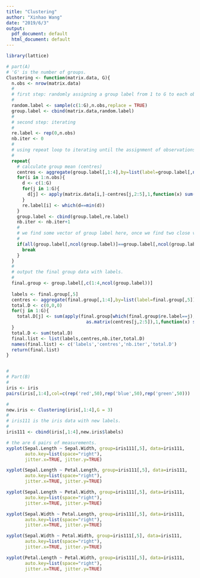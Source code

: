 ```yaml
---
title: "Clustering"
author: "Xinhao Wang"
date: "2019/6/3"
output:
  pdf_document: default
  html_document: default
---
```


```r

library(lattice)

# part(A)
# 'G' is the number of groups.
Clustering <- function(matrix.data, G){
  n.obs <- nrow(matrix.data)
  #
  # first step: randomly assigning a group label from 1 to G to each observation;
  #
  random.label <- sample(c(1:G),n.obs,replace = TRUE)
  group.label <- cbind(matrix.data,random.label)
  #
  # second step: iterating
  #
  re.label <- rep(0,n.obs)
  nb.iter <- 0
  #
  # using repeat loop to iterating until the assignment of observations to groups stops changing.
  #
  repeat{
    # calculate group mean (centres)
    centres <- aggregate(group.label[,1:4],by=list(label=group.label[,ncol(group.label)]),FUN=mean)
    for(i in 1:n.obs){
      d <- c(1:G)
      for(j in 1:G){
        d[j] <- apply(matrix.data[i,]-centres[j,2:5],1,function(x) sum(x^2))
      }
      re.label[i] <- which(d==min(d))
    }
    group.label <- cbind(group.label,re.label)
    nb.iter <- nb.iter+1
    #
    # we find some vector of group label here, once we find two close vector are equal, then break.
    #
    if(all(group.label[,ncol(group.label)]==group.label[,ncol(group.label)-1])){
      break
    }
  }
  #
  # output the final group data with labels.
  #
  final.group <- group.label[,c(1:4,ncol(group.label))]
  
  labels <- final.group[,5]
  centres <- aggregate(final.group[,1:4],by=list(label=final.group[,5]),FUN=mean)
  total.D <- c(0,0,0)
  for(j in 1:G){
    total.D[j] <- sum(apply(final.group[which(final.group$re.label==j),][,1:4] - 
                              as.matrix(centres[j,2:5]),1,function(x) sum(x^2)))
  }
  total.D <- sum(total.D)
  final.list <- list(labels,centres,nb.iter,total.D)
  names(final.list) <- c('labels','centres','nb.iter','total.D')
  return(final.list)
}



```

```r

#
# Part(B)
#
iris <- iris
pairs(iris[,1:4],col=c(rep('red',50),rep('blue',50),rep('green',50)))

#
new.iris <- Clustering(iris[,1:4],G = 3)
#
# iris111 is the iris data with new labels.
#
iris111 <- cbind(iris[,1:4],new.iris$labels)

# the are 6 pairs of measurements.
xyplot(Sepal.Length ~ Sepal.Width, group=iris111[,5], data=iris111, 
       auto.key=list(space="right"), 
       jitter.x=TRUE, jitter.y=TRUE)

xyplot(Sepal.Length ~ Petal.Length, group=iris111[,5], data=iris111, 
       auto.key=list(space="right"), 
       jitter.x=TRUE, jitter.y=TRUE)

xyplot(Sepal.Length ~ Petal.Width, group=iris111[,5], data=iris111, 
       auto.key=list(space="right"), 
       jitter.x=TRUE, jitter.y=TRUE)

xyplot(Sepal.Width ~ Petal.Length, group=iris111[,5], data=iris111, 
       auto.key=list(space="right"), 
       jitter.x=TRUE, jitter.y=TRUE)

xyplot(Sepal.Width ~ Petal.Width, group=iris111[,5], data=iris111, 
       auto.key=list(space="right"), 
       jitter.x=TRUE, jitter.y=TRUE)

xyplot(Petal.Length ~ Petal.Width, group=iris111[,5], data=iris111, 
       auto.key=list(space="right"), 
       jitter.x=TRUE, jitter.y=TRUE)
```

